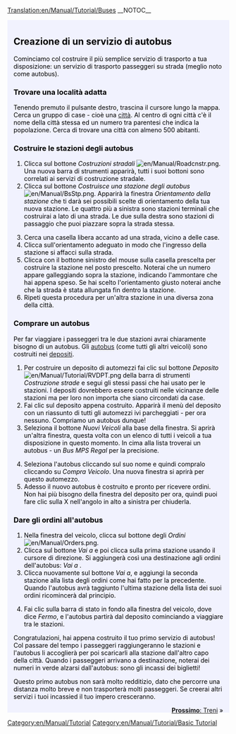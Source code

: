 [[Translation:en/Manual/Tutorial/Buses]]
{{it/Traduzione|en/Manual/Tutorial/Buses|50}}
__NOTOC__
{{en/Tabs|5|2
|it/Manual/Tutorial/Tutorial|1. Inizio<!--
-->|en/Tutorial/Autobus|2. Autobus<!--
-->|it/Manual/Tutorial/Treni |3. Treni<!--
-->|it/Manual/Tutorial/Aeroplani|4. Aeroplani<!--
-->|it/Manual/Tutorial/Conclusioni|5. Conclusioni}}
<div style="padding:.5em 1em 1em 1em; border-top:none; background-color:#f1f2fe; color:#000;">
{{it/Manual/Tutorial/Tutorial}}
==Creazione di un servizio di autobus==
Cominciamo col costruire il più semplice servizio di trasporto a tua disposizione: un servizio di trasporto passeggeri su strada (meglio noto come autobus).

===Trovare una località adatta===
Tenendo premuto il pulsante destro, trascina il cursore lungo la mappa. Cerca un gruppo di case - cioè una [[en/Manual/Towns|città]]. Al centro di ogni città  c'è il nome della città stessa ed un numero tra parentesi che indica la popolazione. Cerca di trovare una città con almeno 500 abitanti.
{{en/Phototable|[[File:en/Manual/Tutorial bus 1.png|400px|Una città]]|Una città|none}}

===Costruire le stazioni degli autobus===
#Clicca sul bottone ''Costruzioni stradali'' [[File:en/Manual/Roadcnstr.png]]. Una nuova barra di strumenti apparirà, tutti i suoi bottoni sono correlati ai servizi di costruzione stradale.
#Clicca sul bottone ''Costruisce una stazione degli autobus''  [[File:en/Manual/BsStp.png]]. Apparirà la finestra ''Orientamento della stazione'' che ti darà sei possibili scelte di orientamento della tua nuova stazione. Le quattro più a sinistra sono stazioni terminali che costruirai a lato di una strada. Le due sulla destra sono stazioni di passaggio che puoi piazzare sopra la strada stessa.

{{en/Phototable|[[File:en/Manual/Tutorial bus 2.png]]|Selezione di un orientamento e di una posizione.|none|6=:}}
<ol start="3">
<li>Cerca una casella libera accanto ad una strada, vicino a delle case. 
<li>Clicca sull'orientamento adeguato in modo che l'ingresso della stazione si affacci sulla strada.
<li>Clicca con il bottone sinistro del mouse sulla casella prescelta per costruire la stazione nel posto prescelto. Noterai che un numero appare galleggiando sopra la stazione, indicando l'ammontare che hai appena speso. Se hai scelto l'orientamento giusto noterai anche che la strada è stata allungata fin dentro la stazione.
<li>Ripeti questa procedura per un'altra stazione in una diversa zona della città.
</ol>
{{en/Phototable|[[File:en/Manual/Tutorial bus 4.png|400px]]|Dopo la costruzione di entrambe le stazioni.|none|6=:}}

===Comprare un autobus===
Per far viaggiare i passeggeri tra le due stazioni avrai chiaramente bisogno di un autobus. Gli [[en/Manual/Base Set/Road Vehicles/Buses|autobus]] (come tutti gli altri veicoli) sono costruiti nei [[en/Manual/Depots|depositi]].
#Per costruire un deposito di automezzi fai clic sul bottone ''Deposito''  [[File:en/Manual/Tutorial/RVDPT.png]] della barra di strumenti ''Costruzione strade'' e segui gli stessi passi che hai usato per le stazioni. I depositi dovrebbero essere costruiti nelle vicinanze delle stazioni ma per loro non importa che siano circondati da case.
#Fai clic sul deposito appena costruito. Apparirà il menù del deposito con un riassunto di tutti gli automezzi ivi parcheggiati -  per ora nessuno. Compriamo un autobus dunque!
#Seleziona il bottone ''Nuovi Veicoli'' alla base della finestra. Si aprirà un'altra finestra, questa volta con un elenco di tutti i veicoli a tua disposizione in questo momento. In cima alla lista troverai un autobus - un ''Bus MPS Regal'' per la precisione.
{{en/Phototable|[[File:en/Manual/Tutorial bus 5.png]]|Dentro il deposito...|none|6=:}}
<ol start="4">
<li>Seleziona l'autobus cliccando sul suo nome e quindi compralo cliccando su ''Compra Veicolo''. Una nuova finestra si aprirà per questo automezzo.
<li>Adesso il nuovo autobus è costruito e pronto per ricevere ordini. Non hai più bisogno della finestra del deposito per ora, quindi puoi fare clic sulla X nell'angolo in alto a sinistra per chiuderla.
</ol>

===Dare gli ordini all'autobus===
#Nella finestra del veicolo, clicca sul bottone degli ''Ordini'' [[File:en/Manual/Orders.png]].
#Clicca sul bottone ''Vai a'' e poi clicca sulla prima stazione usando il cursore di direzione. Si aggiungerà così una destinazione agli ordini dell'autobus: ''Vai a <nome della stazione>''.
#Clicca nuovamente sul bottone ''Vai a'', e aggiungi la seconda stazione alla lista degli ordini come hai fatto per la precedente. Quando l'autobus avrà taggiunto l'ultima stazione della lista dei suoi ordini ricomincerà dal principio.
{{en/Phototable|[[File:en/Manual/Tutorial bus 6.png]]|Finestra degli ordini.|none|6=:}}
<ol start="4">
<li>Fai clic sulla barra di stato in fondo alla finestra del  veicolo, dove dice ''Fermo'', e l'autobus partirà dal deposito cominciando a viaggiare tra le stazioni.
</ol>
{{en/Phototable|[[File:en/Manual/Tutorial bus 7.png]]|Il tuo primo autobus sta per arrivare alla stazione.|none|6=:}}
Congratulazioni, hai appena costruito il tuo primo servizio di autobus! Col passare del tempo i passeggeri raggiungeranno le stazioni e l'autobus li accoglierà per poi scaricarli alla stazione dall'altro capo della città. Quando i passeggeri arrivano a destinazione, noterai dei numeri in verde alzarsi dall'autobus: sono gli incassi dei biglietti!

Questo primo autobus non sarà molto redditizio, dato che percorre una distanza molto breve e non trasporterà molti passeggeri. Se creerai altri servizi i tuoi incassied il tuo impero cresceranno.

<span style="float: right">[[it/Manual/Tutorial/Treni|'''Prossimo''': Treni]] &raquo;</span>
</div>
[[Category:en/Manual/Tutorial]]
[[Category:en/Manual/Tutorial/Basic Tutorial]]